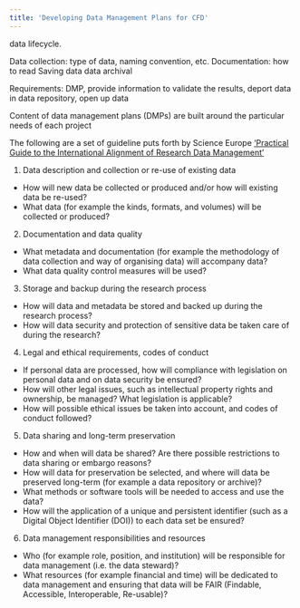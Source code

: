 ```yaml
---
title: 'Developing Data Management Plans for CFD'
---
```






data lifecycle.

Data collection: type of data, naming convention, etc.
Documentation: how to read
Saving data
data archival





Requirements: DMP, provide information to validate the results, deport data in data repository, open up data


Content of data management plans (DMPs) are built around the particular needs of each project



The following are a set of guideline puts forth by Science Europe [‘Practical Guide to the International Alignment of Research Data Management’](https://scienceeurope.org/media/4brkxxe5/se_rdm_practical_guide_extended_final.pdf)

1. Data description and collection or re-use of existing data
- How will new data be collected or produced and/or how will existing data be re-used?
- What data (for example the kinds, formats, and volumes) will be collected or produced?
2. Documentation and data quality
- What metadata and documentation (for example the methodology of data collection and way of organising data) will accompany data?
- What data quality control measures will be used?
3. Storage and backup during the research process
- How will data and metadata be stored and backed up during the research process?
- How will data security and protection of sensitive data be taken care of during the research?
4. Legal and ethical requirements, codes of conduct
- If personal data are processed, how will compliance with legislation on personal data and on data security be ensured?
- How will other legal issues, such as intellectual property rights and ownership, be managed? What legislation is applicable?
- How will possible ethical issues be taken into account, and codes of conduct followed?
5. Data sharing and long-term preservation
- How and when will data be shared? Are there possible restrictions to data sharing or embargo reasons?
- How will data for preservation be selected, and where will data be preserved long-term (for example a data repository or archive)?
- What methods or software tools will be needed to access and use the data?
- How will the application of a unique and persistent identifier (such as a Digital Object Identifier (DOI)) to each data set be ensured?
6. Data management responsibilities and resources
- Who (for example role, position, and institution) will be responsible for data management (i.e. the data steward)?
- What resources (for example financial and time) will be dedicated to data management and ensuring that data will be FAIR (Findable, Accessible, Interoperable, Re-usable)?
